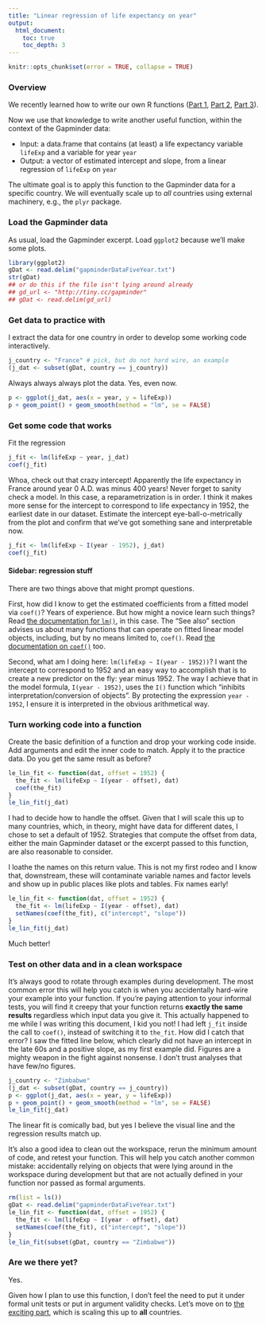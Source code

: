 ```yaml
---
title: "Linear regression of life expectancy on year"
output:
  html_document:
    toc: true
    toc_depth: 3
---
```


```r
knitr::opts_chunk$set(error = TRUE, collapse = TRUE)
```

### Overview

We recently learned how to write our own R functions ([Part 1](block011_write-your-own-function-01.html), [Part 2](block011_write-your-own-function-02.html), [Part 3](block011_write-your-own-function-03.html)).

Now we use that knowledge to write another useful function, within the context of the Gapminder data:

  * Input: a data.frame that contains (at least) a life expectancy variable `lifeExp` and a variable for year `year`
  * Output: a vector of estimated intercept and slope, from a linear regression of `lifeExp` on `year`
  
The ultimate goal is to apply this function to the Gapminder data for a specific country. We will eventually scale up to *all* countries using external machinery, e.g., the `plyr` package.

### Load the Gapminder data

As usual, load the Gapminder excerpt. Load `ggplot2` because we'll make some plots.

```r
library(ggplot2)
gDat <- read.delim("gapminderDataFiveYear.txt")
str(gDat)
## or do this if the file isn't lying around already
## gd_url <- "http://tiny.cc/gapminder"
## gDat <- read.delim(gd_url)
```

### Get data to practice with

I extract the data for one country in order to develop some working code interactively.

```r
j_country <- "France" # pick, but do not hard wire, an example
(j_dat <- subset(gDat, country == j_country))
```

Always always always plot the data. Yes, even now.

```r
p <- ggplot(j_dat, aes(x = year, y = lifeExp))
p + geom_point() + geom_smooth(method = "lm", se = FALSE)
```

### Get some code that works

Fit the regression
```r
j_fit <- lm(lifeExp ~ year, j_dat)
coef(j_fit)
```

Whoa, check out that crazy intercept! Apparently the life expectancy in France around year 0 A.D. was minus 400 years! Never forget to sanity check a model. In this case, a reparametrization is in order. I think it makes more sense for the intercept to correspond to life expectancy in 1952, the earliest date in our dataset. Estimate the intercept eye-ball-o-metrically from the plot and confirm that we've got something sane and interpretable now.

```r
j_fit <- lm(lifeExp ~ I(year - 1952), j_dat)
coef(j_fit)
```

#### Sidebar: regression stuff

There are two things above that might prompt questions.

First, how did I know to get the estimated coefficients from a fitted model via `coef()`? Years of experience. But how might a novice learn such things? Read [the documentation for `lm()`](http://www.rdocumentation.org/packages/stats/functions/lm), in this case. The "See also" section advises us about many functions that can operate on fitted linear model objects, including, but by no means limited to, `coef()`. Read [the documentation on `coef()`](http://www.rdocumentation.org/packages/stats/functions/coef) too.

Second, what am I doing here: `lm(lifeExp ~ I(year - 1952))`? I want the intercept to correspond to 1952 and an easy way to accomplish that is to create a new predictor on the fly: year minus 1952. The way I achieve that in the model formula, `I(year - 1952)`, uses the `I()` function which "inhibits interpretation/conversion of objects". By protecting the expression `year - 1952`, I ensure it is interpreted in the obvious arithmetical way.

### Turn working code into a function

Create the basic definition of a function and drop your working code inside. Add arguments and edit the inner code to match. Apply it to the practice data. Do you get the same result as before?

```r
le_lin_fit <- function(dat, offset = 1952) {
  the_fit <- lm(lifeExp ~ I(year - offset), dat)
  coef(the_fit)
}
le_lin_fit(j_dat)
```

I had to decide how to handle the offset. Given that I will scale this up to many countries, which, in theory, might have data for different dates, I chose to set a default of 1952. Strategies that compute the offset from data, either the main Gapminder dataset or the excerpt passed to this function, are also reasonable to consider.

I loathe the names on this return value. This is not my first rodeo and I know that, downstream, these will contaminate variable names and factor levels and show up in public places like plots and tables. Fix names early!

```r
le_lin_fit <- function(dat, offset = 1952) {
  the_fit <- lm(lifeExp ~ I(year - offset), dat)
  setNames(coef(the_fit), c("intercept", "slope"))
}
le_lin_fit(j_dat)
```

Much better!

### Test on other data and in a clean workspace

It's always good to rotate through examples during development. The most common error this will help you catch is when you accidentally hard-wire your example into your function. If you're paying attention to your informal tests, you will find it creepy that your function returns __exactly the same results__ regardless which input data you give it. This actually happened to me while I was writing this document, I kid you not! I had left `j_fit` inside the call to `coef()`, instead of switching it to `the_fit`. How did I catch that error? I saw the fitted line below, which clearly did not have an intercept in the late 60s and a positive slope, as my first example did. Figures are a mighty weapon in the fight against nonsense. I don't trust analyses that have few/no figures.

```r
j_country <- "Zimbabwe"
(j_dat <- subset(gDat, country == j_country))
p <- ggplot(j_dat, aes(x = year, y = lifeExp))
p + geom_point() + geom_smooth(method = "lm", se = FALSE)
le_lin_fit(j_dat)
```

The linear fit is comically bad, but yes I believe the visual line and the regression results match up.

It's also a good idea to clean out the workspace, rerun the minimum amount of code, and retest your function. This will help you catch another common mistake: accidentally relying on objects that were lying around in the workspace during development but that are not actually defined in your function nor passed as formal arguments.

```r
rm(list = ls())
gDat <- read.delim("gapminderDataFiveYear.txt")
le_lin_fit <- function(dat, offset = 1952) {
  the_fit <- lm(lifeExp ~ I(year - offset), dat)
  setNames(coef(the_fit), c("intercept", "slope"))
}
le_lin_fit(subset(gDat, country == "Zimbabwe"))
```

### Are we there yet?

Yes.

Given how I plan to use this function, I don't feel the need to put it under formal unit tests or put in argument validity checks. Let's move on to [the exciting part](http://stat545-ubc.github.io/block013_plyr-ddply.html), which is scaling this up to __all__ countries.
